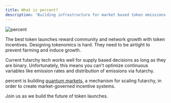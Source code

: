 ```yaml
---
title: What is percent?
description: 'Building infrastructure for market based token emissions'
---
```


<img src="/images/frame-7.jpg" alt="percent" />

The best token launches reward community and network growth with token incentives. Designing tokenomics is hard. They need to be airtight to prevent farming and induce growth.

Current futarchy tech works well for supply based decisions as long as they are binary. Unfortunately, this means you can't optimize continuous variables like emission rates and distribution of emissions via futarchy. 

percent is building [quantum markets](/quantum-markets), a mechanism for scaling futarchy, in order to create market-governed incentive systems.

Join us as we build the future of token launches.
